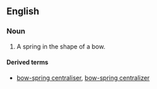 ==English==
===Noun===
{{en-noun|sg=[[bow]] [[spring]]}}

#A spring in the shape of a bow.

====Derived terms====
*[[bow-spring centraliser]], [[bow-spring centralizer]]